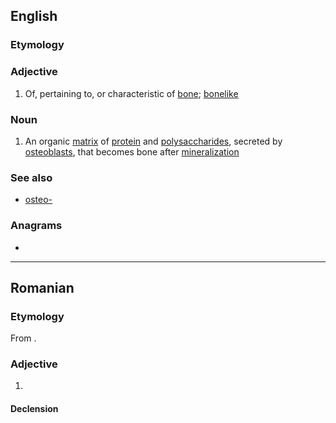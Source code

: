 ==English==

===Etymology===
{{confix|en|osteo|oid}}

===Adjective===
{{en-adj}}

# Of, pertaining to, or characteristic of [[bone]]; [[bonelike]]

===Noun===
{{wikipedia}}
{{en-noun}}

# An organic [[matrix]] of [[protein]] and [[polysaccharide]]s, secreted by [[osteoblast]]s, that becomes bone after [[mineralization]]

===See also===
* [[osteo-]]

===Anagrams===
* {{anagrams|en|a=deioost|dootsie|sootied}}

----

==Romanian==

===Etymology===
From {{bor|ro|fr|ostéoïde}}.

===Adjective===
{{ro-adj}}

# {{l|en|osteoid}}

====Declension====
{{ro-decl-adj}}